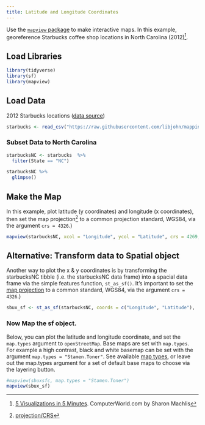 ```yaml
---
title: Latitude and Longitude Coordinates
---
```

Use the [`mapview` package](https://r-spatial.github.io/mapview/index.html) to make interactive maps.  In this example, georeference Starbucks coffee shop locations in North Carolina (2012)^[[5 Visualizations in 5 Minutes](http://www.computerworld.com/article/2893271/business-intelligence/5-data-visualizations-in-5-minutes-each-in-5-lines-or-less-of-r.html). ComputerWorld.com by Sharon Machlis].


## Load Libraries

```r
library(tidyverse)
library(sf)
library(mapview)
```

## Load Data

2012 Starbucks locations ([data source](https://github.com/libjohn/mapping-with-R/blob/master/data/All_Starbucks_Locations_in_the_US_-_Map.csv))

```r
starbucks <- read_csv("https://raw.githubusercontent.com/libjohn/mapping-with-R/master/data/All_Starbucks_Locations_in_the_US_-_Map.csv")
```

### Subset Data to North Carolina
```r
starbucksNC <- starbucks  %>% 
  filter(State == "NC")

starbucksNC %>% 
  glimpse()
```

## Make the Map

In this example, plot latitude (y coordinates) and longitude (x coordinates), then set the map projection^[[projection/CRS](https://guides.library.duke.edu/r-geospatial/CRS)] to a common projection standard, WGS84, via the argument `crs = 4326`.)

```r
mapview(starbucksNC, xcol = "Longitude", ycol = "Latitude", crs = 4269, grid = FALSE)
```

## Alternative: Transform data to Spatial object

Another way to plot the x & y coordinates is by transforming the starbucksNC tibble (i.e. the starbucksNC data frame) into a spacial data frame via the simple features function, `st_as_sf()`. It's important to set the [map projection](https://en.wikipedia.org/wiki/Map_projection) to a common standard, WGS84, via the argument `crs = 4326`.)

```r
sbux_sf <- st_as_sf(starbucksNC, coords = c("Longitude", "Latitude"),  crs=4326)
```

### Now Map the sf object.

Below, you can plot the latitude and longitude coordinate, and set the `map.types` argument to `openStreetMap`.  Base maps are set with `map.types`.  For example a high contrast, black and white basemap can be set with the argument `map.types = "Stamen.Toner"`. See available [map types](http://leaflet-extras.github.io/leaflet-providers/preview/), or leave out the map.types argument for a set of default base maps to choose via the layering button.

```r
#mapview(sbuxsfc, map.types = "Stamen.Toner")
mapview(sbux_sf)
```








